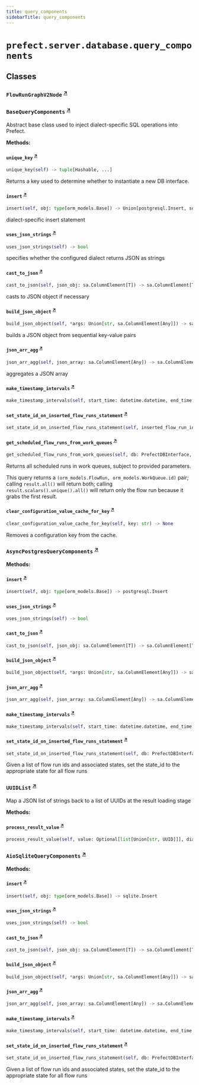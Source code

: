 ```yaml
---
title: query_components
sidebarTitle: query_components
---
```


# `prefect.server.database.query_components`

## Classes

### `FlowRunGraphV2Node` <sup><a href="https://github.com/PrefectHQ/prefect/blob/main/src/prefect/server/database/query_components.py#L41" target="_blank">↗</a></sup>

### `BaseQueryComponents` <sup><a href="https://github.com/PrefectHQ/prefect/blob/main/src/prefect/server/database/query_components.py#L63" target="_blank">↗</a></sup>


Abstract base class used to inject dialect-specific SQL operations into Prefect.


**Methods:**

#### `unique_key` <sup><a href="https://github.com/PrefectHQ/prefect/blob/main/src/prefect/server/database/query_components.py#L72" target="_blank">↗</a></sup>

```python
unique_key(self) -> tuple[Hashable, ...]
```

Returns a key used to determine whether to instantiate a new DB interface.


#### `insert` <sup><a href="https://github.com/PrefectHQ/prefect/blob/main/src/prefect/server/database/query_components.py#L81" target="_blank">↗</a></sup>

```python
insert(self, obj: type[orm_models.Base]) -> Union[postgresql.Insert, sqlite.Insert]
```

dialect-specific insert statement


#### `uses_json_strings` <sup><a href="https://github.com/PrefectHQ/prefect/blob/main/src/prefect/server/database/query_components.py#L90" target="_blank">↗</a></sup>

```python
uses_json_strings(self) -> bool
```

specifies whether the configured dialect returns JSON as strings


#### `cast_to_json` <sup><a href="https://github.com/PrefectHQ/prefect/blob/main/src/prefect/server/database/query_components.py#L94" target="_blank">↗</a></sup>

```python
cast_to_json(self, json_obj: sa.ColumnElement[T]) -> sa.ColumnElement[T]
```

casts to JSON object if necessary


#### `build_json_object` <sup><a href="https://github.com/PrefectHQ/prefect/blob/main/src/prefect/server/database/query_components.py#L98" target="_blank">↗</a></sup>

```python
build_json_object(self, *args: Union[str, sa.ColumnElement[Any]]) -> sa.ColumnElement[Any]
```

builds a JSON object from sequential key-value pairs


#### `json_arr_agg` <sup><a href="https://github.com/PrefectHQ/prefect/blob/main/src/prefect/server/database/query_components.py#L104" target="_blank">↗</a></sup>

```python
json_arr_agg(self, json_array: sa.ColumnElement[Any]) -> sa.ColumnElement[Any]
```

aggregates a JSON array


#### `make_timestamp_intervals` <sup><a href="https://github.com/PrefectHQ/prefect/blob/main/src/prefect/server/database/query_components.py#L110" target="_blank">↗</a></sup>

```python
make_timestamp_intervals(self, start_time: datetime.datetime, end_time: datetime.datetime, interval: datetime.timedelta) -> sa.Select[tuple[datetime.datetime, datetime.datetime]]
```

#### `set_state_id_on_inserted_flow_runs_statement` <sup><a href="https://github.com/PrefectHQ/prefect/blob/main/src/prefect/server/database/query_components.py#L118" target="_blank">↗</a></sup>

```python
set_state_id_on_inserted_flow_runs_statement(self, inserted_flow_run_ids: Sequence[UUID], insert_flow_run_states: Iterable[dict[str, Any]]) -> sa.Update
```

#### `get_scheduled_flow_runs_from_work_queues` <sup><a href="https://github.com/PrefectHQ/prefect/blob/main/src/prefect/server/database/query_components.py#L125" target="_blank">↗</a></sup>

```python
get_scheduled_flow_runs_from_work_queues(self, db: PrefectDBInterface, limit_per_queue: Optional[int] = None, work_queue_ids: Optional[list[UUID]] = None, scheduled_before: Optional[DateTime] = None) -> sa.Select[tuple[orm_models.FlowRun, UUID]]
```

Returns all scheduled runs in work queues, subject to provided parameters.

This query returns a `(orm_models.FlowRun, orm_models.WorkQueue.id)` pair; calling
`result.all()` will return both; calling `result.scalars().unique().all()`
will return only the flow run because it grabs the first result.


#### `clear_configuration_value_cache_for_key` <sup><a href="https://github.com/PrefectHQ/prefect/blob/main/src/prefect/server/database/query_components.py#L377" target="_blank">↗</a></sup>

```python
clear_configuration_value_cache_for_key(self, key: str) -> None
```

Removes a configuration key from the cache.


### `AsyncPostgresQueryComponents` <sup><a href="https://github.com/PrefectHQ/prefect/blob/main/src/prefect/server/database/query_components.py#L542" target="_blank">↗</a></sup>

**Methods:**

#### `insert` <sup><a href="https://github.com/PrefectHQ/prefect/blob/main/src/prefect/server/database/query_components.py#L545" target="_blank">↗</a></sup>

```python
insert(self, obj: type[orm_models.Base]) -> postgresql.Insert
```

#### `uses_json_strings` <sup><a href="https://github.com/PrefectHQ/prefect/blob/main/src/prefect/server/database/query_components.py#L551" target="_blank">↗</a></sup>

```python
uses_json_strings(self) -> bool
```

#### `cast_to_json` <sup><a href="https://github.com/PrefectHQ/prefect/blob/main/src/prefect/server/database/query_components.py#L554" target="_blank">↗</a></sup>

```python
cast_to_json(self, json_obj: sa.ColumnElement[T]) -> sa.ColumnElement[T]
```

#### `build_json_object` <sup><a href="https://github.com/PrefectHQ/prefect/blob/main/src/prefect/server/database/query_components.py#L557" target="_blank">↗</a></sup>

```python
build_json_object(self, *args: Union[str, sa.ColumnElement[Any]]) -> sa.ColumnElement[Any]
```

#### `json_arr_agg` <sup><a href="https://github.com/PrefectHQ/prefect/blob/main/src/prefect/server/database/query_components.py#L562" target="_blank">↗</a></sup>

```python
json_arr_agg(self, json_array: sa.ColumnElement[Any]) -> sa.ColumnElement[Any]
```

#### `make_timestamp_intervals` <sup><a href="https://github.com/PrefectHQ/prefect/blob/main/src/prefect/server/database/query_components.py#L567" target="_blank">↗</a></sup>

```python
make_timestamp_intervals(self, start_time: datetime.datetime, end_time: datetime.datetime, interval: datetime.timedelta) -> sa.Select[tuple[datetime.datetime, datetime.datetime]]
```

#### `set_state_id_on_inserted_flow_runs_statement` <sup><a href="https://github.com/PrefectHQ/prefect/blob/main/src/prefect/server/database/query_components.py#L589" target="_blank">↗</a></sup>

```python
set_state_id_on_inserted_flow_runs_statement(self, db: PrefectDBInterface, inserted_flow_run_ids: Sequence[UUID], insert_flow_run_states: Iterable[dict[str, Any]]) -> sa.Update
```

Given a list of flow run ids and associated states, set the state_id
to the appropriate state for all flow runs


### `UUIDList` <sup><a href="https://github.com/PrefectHQ/prefect/blob/main/src/prefect/server/database/query_components.py#L778" target="_blank">↗</a></sup>


Map a JSON list of strings back to a list of UUIDs at the result loading stage


**Methods:**

#### `process_result_value` <sup><a href="https://github.com/PrefectHQ/prefect/blob/main/src/prefect/server/database/query_components.py#L784" target="_blank">↗</a></sup>

```python
process_result_value(self, value: Optional[list[Union[str, UUID]]], dialect: sa.Dialect) -> Optional[list[UUID]]
```

### `AioSqliteQueryComponents` <sup><a href="https://github.com/PrefectHQ/prefect/blob/main/src/prefect/server/database/query_components.py#L792" target="_blank">↗</a></sup>

**Methods:**

#### `insert` <sup><a href="https://github.com/PrefectHQ/prefect/blob/main/src/prefect/server/database/query_components.py#L795" target="_blank">↗</a></sup>

```python
insert(self, obj: type[orm_models.Base]) -> sqlite.Insert
```

#### `uses_json_strings` <sup><a href="https://github.com/PrefectHQ/prefect/blob/main/src/prefect/server/database/query_components.py#L801" target="_blank">↗</a></sup>

```python
uses_json_strings(self) -> bool
```

#### `cast_to_json` <sup><a href="https://github.com/PrefectHQ/prefect/blob/main/src/prefect/server/database/query_components.py#L804" target="_blank">↗</a></sup>

```python
cast_to_json(self, json_obj: sa.ColumnElement[T]) -> sa.ColumnElement[T]
```

#### `build_json_object` <sup><a href="https://github.com/PrefectHQ/prefect/blob/main/src/prefect/server/database/query_components.py#L807" target="_blank">↗</a></sup>

```python
build_json_object(self, *args: Union[str, sa.ColumnElement[Any]]) -> sa.ColumnElement[Any]
```

#### `json_arr_agg` <sup><a href="https://github.com/PrefectHQ/prefect/blob/main/src/prefect/server/database/query_components.py#L812" target="_blank">↗</a></sup>

```python
json_arr_agg(self, json_array: sa.ColumnElement[Any]) -> sa.ColumnElement[Any]
```

#### `make_timestamp_intervals` <sup><a href="https://github.com/PrefectHQ/prefect/blob/main/src/prefect/server/database/query_components.py#L817" target="_blank">↗</a></sup>

```python
make_timestamp_intervals(self, start_time: datetime.datetime, end_time: datetime.datetime, interval: datetime.timedelta) -> sa.Select[tuple[datetime.datetime, datetime.datetime]]
```

#### `set_state_id_on_inserted_flow_runs_statement` <sup><a href="https://github.com/PrefectHQ/prefect/blob/main/src/prefect/server/database/query_components.py#L851" target="_blank">↗</a></sup>

```python
set_state_id_on_inserted_flow_runs_statement(self, db: PrefectDBInterface, inserted_flow_run_ids: Sequence[UUID], insert_flow_run_states: Iterable[dict[str, Any]]) -> sa.Update
```

Given a list of flow run ids and associated states, set the state_id
to the appropriate state for all flow runs

